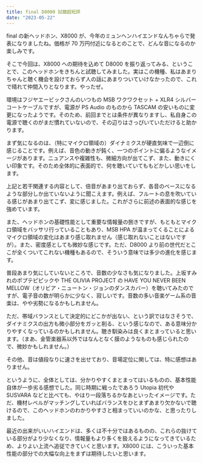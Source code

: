 ```yaml
---
title: final D8000 試聴超短評
date: "2023-05-22"
---
```


final の新ヘッドホン、X8000 が、今年のミュンヘンハイエンドなんちゃらで発表になりましたね。価格が 70 万円付近になるとのことで、どんな音になるのか楽しみです。

そこで今回は、X8000 への期待を込めて D8000 を振り返ってみる、ということで、このヘッドホンをきちんと試聴してみました。実はこの機種、私はあまりちゃんと聴く機会を設けておらず人の話にあまりついていけなかったので、これで晴れて仲間入りとなります。やったぜ。

環境はフジヤエービックさんのいつもの MSB ワクワクセット + XLR4 シルバーコートケーブルですが、電源が PS Audio のものから TASCAM の安いものに変更になったようです。そのため、前回までとは条件が異なりますし、私自身この電源で聴くのがまだ慣れていないので、その辺りはさっぴいていただけると助かります。

まず気になるのは、（特にマイクロ領域の）ダイナミクスが硬直気味で一辺倒に感じることです。例えば、音色の動きが鈍く、一つのポイントに偏るようなイメージがあります。ニュアンスや複雑性も、微細方向が出てこず、また、動きにくい印象です。そのため全体的に表面的で、何を聴いていてももどかしい思いをします。

上記と若干関連する内容として、倍音があまり出ておらず、各音のベースになるような部分しか出ていないように聞こえます。例えば、フルートの息を吹いている感じがあまり出てこず、変に感じました。これがさらに前述の表面的な感じを強めています。

また、ヘッドホンの基礎性能として重要な情報量の捌きですが、もともとマイクロ領域をバッサリ行っていることもあり、MSB HPA が温まってくることによるマイクロ領域の変化はあまり感じ取れません（感じ取れないことはないですが）。また、密度感としても微妙な感じです。ただ、D8000 より前の世代だとここが全くついてこれない機種もあるので、そういう意味では多少の進化を感じます。

普段あまり気にしていないところで、音数の少なさも気になりました。上坂すみれのポプテピピックや THE OLIVIA PROJECT の HAVE YOU NEVER BEEN MELLOW（オリビア・ニュートン・ジョンのダンスカバー）を聴いてみたのですが、電子音の数が明らかに少なく、寂しいです。音数の多い音楽ゲーム系の音楽は、やや劣勢になるかもしれません。

ただ、帯域バランスとして決定的にどこかが出ない、という訳ではなさそうで、ダイナミクスの出方も微小部分をガッと削る、という感じなので、ある意味分かりやすくなっているのかもしれません。聴き馴染みは良くまとまっていると思います。（まあ、金管楽器系以外ではなんとなく膜のようなものも感じられたので、微妙かもしれません。）

その他、音は値段なりに速さを出せており、音場定位に関しては、特に感想はありません。

というように、全体としては、分かりやすくまとまってはいるものの、基本性能自体が一歩劣る感想でした。同じ時期に戦ったであろう Utopia 初代や SUSVARA などと比べても、やはり一段落ちるかなあといったイメージです。ただ、機材レベルがマッチングしていればバランスをひとまずあまり欠かないで聴けるので、このヘッドホンのわかりやすさと相まっていいのかな、と思ったりしました。

最近の出来がいいハイエンドは、多くは不十分ではあるものの、これらの抜けている部分がより少なくなり、情報量もより多くを扱えるようになってきているため、よりよい上流へ追従できていくと思います。X8000 には、こういった基本性能の部分での大幅な向上をまずは期待したいと思います。
